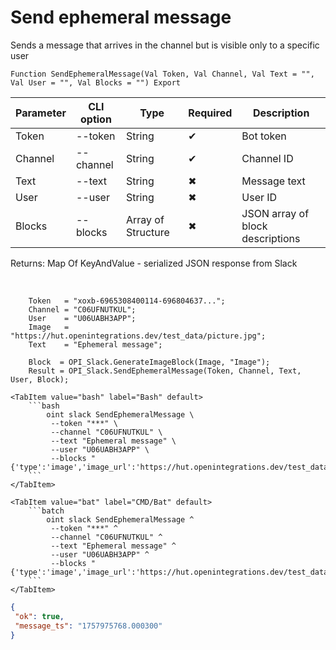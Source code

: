 ﻿---
sidebar_position: 2
description: Send ephemeral message and other functions to work with Slack in the Open Integration Package, a free open-source integration library for 1C:Enterprise 8, OneScript and CLI
keywords: [1C, 1С, 1С:Enterprise, 1С:Enterprise 8.3, API, Integration, Services, Exchange, OneScript, CLI, Slack]
---


# Send ephemeral message
Sends a message that arrives in the channel but is visible only to a specific user



`Function SendEphemeralMessage(Val Token, Val Channel, Val Text = "", Val User = "", Val Blocks = "") Export`

  | Parameter | CLI option | Type | Required | Description |
  |-|-|-|-|-|
  | Token | --token | String | &#x2714; | Bot token |
  | Channel | --channel | String | &#x2714; | Channel ID |
  | Text | --text | String | &#x2716; | Message text |
  | User | --user | String | &#x2716; | User ID |
  | Blocks | --blocks | Array of Structure | &#x2716; | JSON array of block descriptions |

  
  Returns:  Map Of KeyAndValue - serialized JSON response from Slack

<br/>




```bsl title="1C:Enterprise/OneScript code example"
    Token   = "xoxb-6965308400114-696804637...";
    Channel = "C06UFNUTKUL";
    User    = "U06UABH3APP";
    Image   = "https://hut.openintegrations.dev/test_data/picture.jpg";
    Text    = "Ephemeral message";

    Block  = OPI_Slack.GenerateImageBlock(Image, "Image");
    Result = OPI_Slack.SendEphemeralMessage(Token, Channel, Text, User, Block);
```
 

 <Tabs>
  
    <TabItem value="bash" label="Bash" default>
        ```bash
            oint slack SendEphemeralMessage \
             --token "***" \
             --channel "C06UFNUTKUL" \
             --text "Ephemeral message" \
             --user "U06UABH3APP" \
             --blocks "{'type':'image','image_url':'https://hut.openintegrations.dev/test_data/picture.jpg','alt_text':'Image'}"
        ```
    </TabItem>
  
    <TabItem value="bat" label="CMD/Bat" default>
        ```batch
            oint slack SendEphemeralMessage ^
             --token "***" ^
             --channel "C06UFNUTKUL" ^
             --text "Ephemeral message" ^
             --user "U06UABH3APP" ^
             --blocks "{'type':'image','image_url':'https://hut.openintegrations.dev/test_data/picture.jpg','alt_text':'Image'}"
        ```
    </TabItem>
</Tabs>


```json title="Result"
{
 "ok": true,
 "message_ts": "1757975768.000300"
}
```
